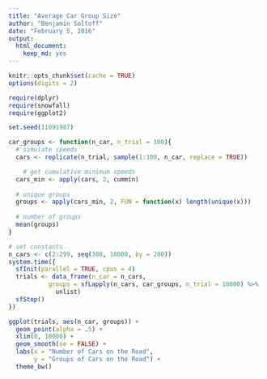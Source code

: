 ```yaml
---
title: "Average Car Group Size"
author: "Benjamin Soltoff"
date: "February 5, 2016"
output: 
  html_document: 
    keep_md: yes
---
```


```r
knitr::opts_chunk$set(cache = TRUE)
options(digits = 2)
```

```r
require(dplyr)
require(snowfall)
require(ggplot2)

set.seed(11091987)

car_groups <- function(n_car, n_trial = 100){
  # simulate speeds
  cars <- replicate(n_trial, sample(1:100, n_car, replace = TRUE))

    # get cumulative minimum speeds
  cars_min <- apply(cars, 2, cummin)
  
  # unique groups
  groups <- apply(cars_min, 2, FUN = function(x) length(unique(x)))
  
  # number of groups
  mean(groups)
}
```

```r
# set constants
n_cars <- c(2:299, seq(300, 10000, by = 200))
system.time({
  sfInit(parallel = TRUE, cpus = 4)
  trials <- data_frame(n_car = n_cars,
           groups = sfLapply(n_cars, car_groups, n_trial = 10000) %>%
             unlist)
  sfStop()
})
```

```r
ggplot(trials, aes(n_car, groups)) +
  geom_point(alpha = .5) +
  xlim(0, 10000) +
  geom_smooth(se = FALSE) +
  labs(x = "Number of Cars on the Road",
       y = "Groups of Cars on the Road") +
  theme_bw()
```
